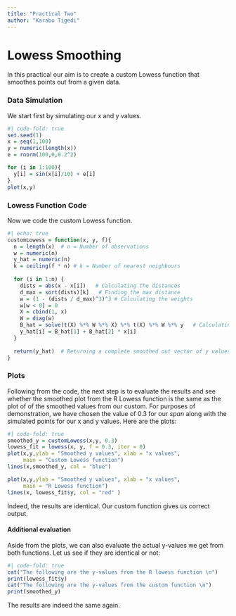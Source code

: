 ```yaml
---
title: "Practical Two"
author: "Karabo Tigedi"
---
```


# Lowess Smoothing

In this practical our aim is to create a custom Lowess function that smoothes points out from a given data.

### Data Simulation

We start first by simulating our x and y values.

```r
#| code-fold: true
set.seed(1)
x = seq(1,100)
y = numeric(length(x))
e = rnorm(100,0,0.2^2)

for (i in 1:100){
  y[i] = sin(x[i]/10) + e[i]
}
plot(x,y)
```

### Lowess Function Code

Now we code the custom Lowess function.

```r
#| echo: true
customLowess = function(x, y, f){
  n = length(x)  # n = Number of observations
  w = numeric(n)      
  y_hat = numeric(n)     
  k = ceiling(f * n) # k = Number of nearest neighbours
  
  for (i in 1:n) {  
    dists = abs(x - x[i])   # Calculating the distances
    d_max = sort(dists)[k]   # Finding the max distance
    w = (1 - (dists / d_max)^3)^3 # Calculating the weights
    w[w < 0] = 0        
    X = cbind(1, x)
    W = diag(w) 
    B_hat = solve(t(X) %*% W %*% X) %*% t(X) %*% W %*% y   # Calculating the betas
    y_hat[i] = B_hat[1] + B_hat[2] * x[i]
  }
  
  return(y_hat)  # Returning a complete smoothed out vector of y values.
}
```

### Plots

Following from the code, the next step is to evaluate the results and see whether the smoothed plot from the R Lowess function is the same as the plot of of the smoothed values from our custom. For purposes of demonstration, we have chosen the value of 0.3 for our *span* along with the simulated points for our x and y values. Here are the plots:

```r
#| code-fold: true
smoothed_y = customLowess(x,y, 0.3)
lowess_fit = lowess(x, y, f = 0.3, iter = 0)
plot(x,y,ylab = "Smoothed y values", xlab = "x values", 
     main = "Custom Lowess function")
lines(x,smoothed_y, col = "blue")

plot(x,y,ylab = "Smoothed y values", xlab = "x values", 
     main = "R Lowess function")
lines(x, lowess_fit$y, col = "red" )
```

Indeed, the results are identical. Our custom function gives us correct output.

#### Additional evaluation

Aside from the plots, we can also evaluate the actual y-values we get from both functions. Let us see if they are identical or not:

```r
#| code-fold: true
cat("The following are the y-values from the R lowess function \n")
print(lowess_fit$y)
cat("The following are the y-values from the custom function \n")
print(smoothed_y)
```

The results are indeed the same again.
